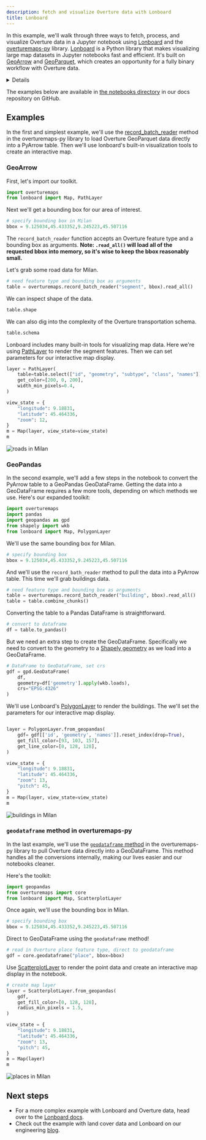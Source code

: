 ```yaml
---
description: fetch and visualize Overture data with Lonboard
title: Lonboard
---
```


In this example, we'll walk through three ways to fetch, process, and visualize Overture data in a Jupyter notebook using [Lonboard](https://developmentseed.org/lonboard/latest/) and the [overturemaps-py](https://github.com/OvertureMaps/overturemaps-py) library. [Lonboard](https://developmentseed.org/lonboard/latest/) is a Python library that makes visualizing large map datasets in Jupyter notebooks fast and efficient. It's built on [GeoArrow](https://geoarrow.org/) and [GeoParquet](https://arrow.apache.org/docs/python/index.html), which creates an opportunity for a fully binary workflow with Overture data.

<details>

    <summary>
    **Installation requirements**

    </summary>
To follow along with these examples, you should have [JupyterLab or Jupyter Notebook](https://jupyter.org/) running and the following dependencies installed:

- [Lonboard](https://developmentseed.org/lonboard/latest/#install)
- [overturemaps-py](https://github.com/OvertureMaps/overturemaps-py)
- [GeoPandas](https://geopandas.org/en/stable/index.html)
- [Pandas](https://pandas.pydata.org/)
- [Shapely](https://shapely.readthedocs.io/en/stable/)

</details>

The examples below are available in [the notebooks directory](//github.com/OvertureMaps/docs/tree/main/static/notebooks) in our docs repository on GitHub.

## Examples

In the first and simplest example, we'll use the [record_batch_reader](https://github.com/OvertureMaps/overturemaps-py/blob/e9632d4d2481a472a22dfd2d0a47ec9798ced9ef/overturemaps/core.py#L17) method in the overturemaps-py library to load Overture GeoParquet data directly into a PyArrow table. Then we'll use lonboard's built-in visualization tools to create an interactive map.

### GeoArrow

 First, let's import our toolkit.

```python
import overturemaps
from lonboard import Map, PathLayer
```

Next we'll get a bounding box for our area of interest.

```python
# specify bounding box in Milan
bbox = 9.125034,45.433352,9.245223,45.507116
```

The `record_batch_reader` function accepts an Overture feature type and a bounding box as arguments. **Note: `.read_all()` will load all of the requested bbox into memory, so it's wise to keep the bbox reasonably small.** 

Let's grab some road data for Milan.

```python
# need feature type and bounding box as arguments
table = overturemaps.record_batch_reader("segment", bbox).read_all()
```

We can inspect shape of the data.

```python
table.shape
```

We can also dig into the complexity of the Overture transportation schema. 

```python
table.schema
```

Lonboard includes many built-in tools for visualizing map data. Here we're using [PathLayer](https://developmentseed.org/lonboard/latest/api/layers/path-layer/) to render the segment features. Then we can set parameters for our interactive map display.

```python
layer = PathLayer(
    table=table.select(["id", "geometry", "subtype", "class", "names"]),
    get_color=[200, 0, 200],
    width_min_pixels=0.4,
)

view_state = {
    "longitude": 9.18831,
    "latitude": 45.464336,
    "zoom": 12,
}
m = Map(layer, view_state=view_state)
m
```

![roads in Milan](/img/examples/road-network-milan.png)

### GeoPandas 

In the second example, we'll add a few steps in the notebook to convert the PyArrow table to a GeoPandas GeoDataFrame. Getting the data into a GeoDataFrame requires a few more tools, depending on which methods we use. Here's our expanded toolkit:

```python
import overturemaps
import pandas
import geopandas as gpd
from shapely import wkb
from lonboard import Map, PolygonLayer
```

We'll use the same bounding box for Milan.

``` python
# specify bounding box
bbox = 9.125034,45.433352,9.245223,45.507116
```

And we'll use the `record_bath_reader` method to pull the data into a PyArrow table. This time we'll grab buildings data.

``` python
# need feature type and bounding box as arguments
table = overturemaps.record_batch_reader("building", bbox).read_all()
table = table.combine_chunks()
```

Converting the table to a Pandas DataFrame is straightforward.

``` python
# convert to dataframe
df = table.to_pandas()
```

But we need an extra step to create the GeoDataFrame. Specifically we need to convert to the geometry to a [Shapely geometry](https://shapely.readthedocs.io/en/stable/geometry.html) as we load into a GeoDataFrame.

``` python
# DataFrame to GeoDataFrame, set crs
gdf = gpd.GeoDataFrame(
    df,
    geometry=df['geometry'].apply(wkb.loads),
    crs="EPSG:4326"
)
```

We'll use Lonboard's [PolygonLayer](https://developmentseed.org/lonboard/latest/api/layers/polygon-layer/) to render the buildings. The we'll set the parameters for our interactive map display.

``` python

layer = PolygonLayer.from_geopandas(
    gdf= gdf[['id', 'geometry', 'names']].reset_index(drop=True),
    get_fill_color=[93, 103, 157],
    get_line_color=[0, 128, 128],
)

view_state = {
    "longitude": 9.18831,
    "latitude": 45.464336,
    "zoom": 13,
    "pitch": 45,
}
m = Map(layer, view_state=view_state)
m
```

![buildings in Milan](/img/examples/buildings-milan.png)

### `geodataframe` method in overturemaps-py

In the last example, we'll use the [`geodataframe` method](https://github.com/OvertureMaps/overturemaps-py/blob/main/overturemaps/core.py#L51) in the overturemaps-py library to pull Overture data directly into a GeoDataFrame. This method handles all the conversions internally, making our lives easier and our notebooks cleaner.


Here's the toolkit:

```python
import geopandas
from overturemaps import core
from lonboard import Map, ScatterplotLayer
```

Once again, we'll use the bounding box in Milan.

```python
# specify bounding box
bbox = 9.125034,45.433352,9.245223,45.507116
```

Direct to GeoDataFrame using the `geodataframe` method!

```python
# read in Overture place feature type, direct to geodataframe
gdf = core.geodataframe("place", bbox=bbox)
```

Use [ScatterplotLayer](https://developmentseed.org/lonboard/latest/api/layers/scatterplot-layer/) to render the point data and create an interactive map display in the notebook.

```python
# create map layer
layer = ScatterplotLayer.from_geopandas(
    gdf,
    get_fill_color=[0, 128, 128],
    radius_min_pixels = 1.5,
)

view_state = {
    "longitude": 9.18831,
    "latitude": 45.464336,
    "zoom": 13,
    "pitch": 45,
}
m = Map(layer)
m
```

![places in Milan](/img/examples/places-milan.png)

## Next steps

- For a more complex example with Lonboard and Overture data, head over to the [Lonboard docs](https://developmentseed.org/lonboard/latest/examples/overture-maps/).
- Check out the example with land cover data and Lonboard on our engineering [blog](https://docs.overturemaps.org/blog/2024/05/16/land-cover/).
